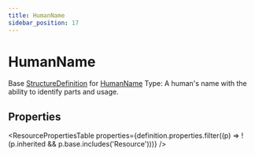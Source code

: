 ```yaml
---
title: HumanName
sidebar_position: 17
---
```


# HumanName

Base <a href="/docs/api/fhir/resources/structuredefinition">StructureDefinition</a> for <a href="/docs/api/fhir/datatypes/humanname">HumanName</a> Type: A human's name with the ability to identify parts and usage.

<Tabs queryString="section">
<TabItem value="schema" label="Schema" default>


## Properties


<ResourcePropertiesTable properties={definition.properties.filter((p) => !(p.inherited && p.base.includes('Resource')))} />


</TabItem>
  
  
  
  

</Tabs>
